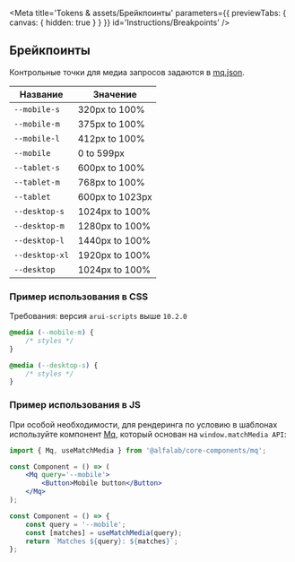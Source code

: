 
<Meta
    title='Tokens & assets/Брейкпоинты'
    parameters={{ previewTabs: { canvas: { hidden: true } } }}
    id='Instructions/Breakpoints'
/>

## Брейкпоинты

Контрольные точки для медиа запросов задаются в [mq.json](https://github.com/core-ds/core-components/blob/master/packages/mq/src/mq.json).

| Название       | Значение        |
| -------------- | --------------- |
| `--mobile-s`   | 320px to 100%   |
| `--mobile-m`   | 375px to 100%   |
| `--mobile-l`   | 412px to 100%   |
| `--mobile`     | 0 to 599px      |
| `--tablet-s`   | 600px to 100%   |
| `--tablet-m`   | 768px to 100%   |
| `--tablet`     | 600px to 1023px |
| `--desktop-s`  | 1024px to 100%  |
| `--desktop-m`  | 1280px to 100%  |
| `--desktop-l`  | 1440px to 100%  |
| `--desktop-xl` | 1920px to 100%  |
| `--desktop`    | 1024px to 100%  |

### Пример использования в CSS

Требования: версия `arui-scripts` выше `10.2.0`

```css
@media (--mobile-m) {
    /* styles */
}

@media (--desktop-s) {
    /* styles */
}
```

### Пример использования в JS

При особой необходимости, для рендеринга по условию в шаблонах используйте компонент [Mq](?path=/docs/mq--mq), который основан на `window.matchMedia API`:

```jsx
import { Mq, useMatchMedia } from '@alfalab/core-components/mq';

const Component = () => (
    <Mq query='--mobile'>
        <Button>Mobile button</Button>
    </Mq>
);

const Component = () => {
    const query = '--mobile';
    const [matches] = useMatchMedia(query);
    return `Matches ${query}: ${matches}`;
};
```
